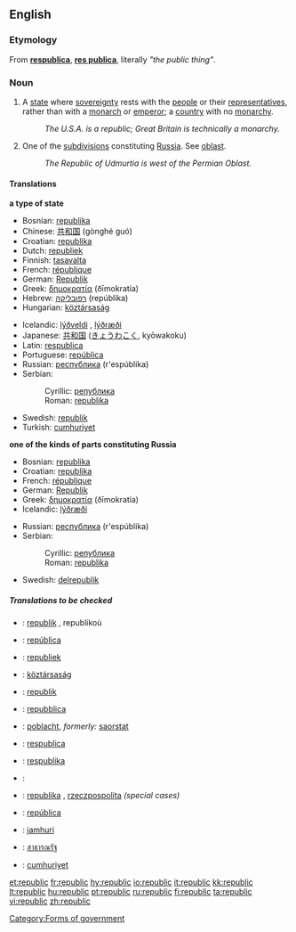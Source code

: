 {{wikipedia|Republic}}
<!--{{see|Republic}}-->
==English==

===Etymology===
From {{L.}} '''[[respublica]]''', '''[[res publica]]''', literally ''"the public thing"''.

===Noun===
{{en-noun}}

#A [[state]] where [[sovereignty]] rests with the [[people]] or their [[representatives]], rather than with a [[monarch]] or [[emperor]]; a [[country]] with no [[monarchy]].
#: ''The U.S.A. is a republic; Great Britain is technically a monarchy.''
#One of the [[subdivision]]s constituting [[Russia]]. See [[oblast]].
#:''The Republic of Udmurtia is west of the Permian Oblast.''
{{wikipedia|Republics of Russia}}

====Translations====
'''a type of state'''
{{top}}
*Bosnian: [[republika#Bosnian|republika]] {{f}}
*Chinese: [[共和国]] (gònghé guó)
*Croatian: [[republika#Croatian|republika]] {{f}}
*Dutch: [[republiek]] {{f}}
*Finnish: [[tasavalta]]
*French: [[république]] {{f}}
*German: [[Republik]] {{f}}
*Greek: [[δημοκρατία]] (ðīmokratía) {{f}}
*Hebrew: [[רפובליקה]] (repúblika) {{f}}
*Hungarian: [[köztársaság]]
{{mid}}
*Icelandic: [[lýðveldi]] {{n}}, [[lýðræði]] {{n}}
*Japanese: [[共和国]] ([[きょうわこく]], kyōwakoku)
*Latin: [[respublica]] {{f}}
*Portuguese: [[república]] {{f}}
*Russian: [[республика]] (r'espúblika) {{f}}
*Serbian:
*:Cyrillic: [[република#Serbian|република]] {{f}}
*:Roman: [[republika#Serbian|republika]] {{f}}
*Swedish: [[republik]] {{c}}
*Turkish: [[cumhuriyet]]
{{bottom}}

'''one of the kinds of parts constituting Russia'''
{{top}}
*Bosnian: [[republika#Bosnian|republika]] {{f}}
*Croatian: [[republika#Croatian|republika]] {{f}}
*French: [[république]] {{f}}
*German: [[Republik]] {{f}}
*Greek: [[δημοκρατία]] (ðīmokratía) {{f}}
*Icelandic: [[lýðræði]] {{n}}
{{mid}}
*Russian: [[республика]] (r'espúblika) {{f}}
*Serbian:
*:Cyrillic: [[република#Serbian|република]] {{f}}
*:Roman: [[republika#Serbian|republika]] {{f}}
*Swedish: [[delrepublik]] {{c}}
{{bottom}}

=====Translations to be checked=====
{{checktrans}}
*{{ttbc|Breton}}: [[republik]] {{f}}, republikoù {{p}}
*{{ttbc|Catalan}}: [[república]] {{f}}
*{{ttbc|Dutch}}: [[republiek]]
*{{ttbc|Hungarian}}: [[köztársaság]]
*{{ttbc|Indonesian}}: [[republik]]
*{{ttbc|Italian}}: [[repubblica]] {{f}}
*{{ttbc|Irish}}: [[poblacht]], ''formerly:'' [[saorstat]]
*{{ttbc|Latin}}: [[respublica]]
*{{ttbc|Lithuanian}}: [[respublika]] {{f}}
*{{ttbc|Persian}}: {{FAchar|[[جمهوری]]}}
*{{ttbc|Polish}}: [[republika]] {{f}}, [[rzeczpospolita]] {{f}} ''(special cases)''
*{{ttbc|Spanish}}: [[república]] {{f}}
*{{ttbc|Swahili}}: [[jamhuri]]
*{{ttbc|Thai}}: [[สาธารณรัฐ]]
*{{ttbc|Turkish}}: [[cumhuriyet]]
[[Category:Forms of government]]

[[et:republic]]
[[fr:republic]]
[[hy:republic]]
[[io:republic]]
[[it:republic]]
[[kk:republic]]
[[lt:republic]]
[[hu:republic]]
[[pt:republic]]
[[ru:republic]]
[[fi:republic]]
[[ta:republic]]
[[vi:republic]]
[[zh:republic]]